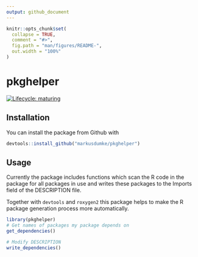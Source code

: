 ```yaml
---
output: github_document
---
```


<!-- README.md is generated from README.Rmd. Please edit that file -->

```r
knitr::opts_chunk$set(
  collapse = TRUE,
  comment = "#>",
  fig.path = "man/figures/README-",
  out.width = "100%"
)
```

# pkghelper

<!-- badges: start -->
  [![Lifecycle: maturing](https://img.shields.io/badge/lifecycle-maturing-blue.svg)](https://www.tidyverse.org/lifecycle/#maturing)
  <!-- badges: end -->

## Installation

You can install the package from Github with

``` r
devtools::install_github("markusdumke/pkghelper")
```

## Usage

Currently the package includes functions which scan the R code in the package
for all packages in use and writes these packages to the Imports field of the 
DESCRIPTION file.

Together with `devtools` and `roxygen2` this package helps to make the R package 
generation process more automatically.

```r
library(pkghelper)
# Get names of packages my package depends on
get_dependencies()
```

```r
# Modify DESCRIPTION
write_dependencies()
```
